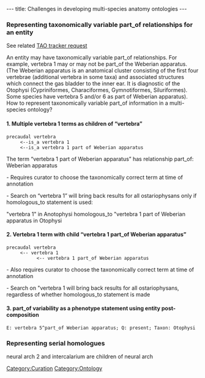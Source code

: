 ---
title: Challenges in developing multi-species anatomy ontologies
---

===Representing taxonomically variable part_of relationships for an entity===
See related [http://sourceforge.net/tracker/index.php?func=detail&aid=2137065&group_id=76834&atid=994764 TAO tracker request]

An entity may have taxonomically variable part_of relationships.  For example, vertebra 1 may or may not be part_of the Weberian apparatus.
(The Weberian apparatus is an anatomical cluster consisting of the first four vertebrae (additional vertebra in some taxa) and associated structures which connect the gas bladder to the inner ear.  It is diagnostic of the Otophysi (Cypriniformes, Characiformes, Gymnotiformes, Siluriformes). Some species have vertebra 5 and/or 6 as part of Weberian apparatus).  How to represent taxonomically variable part_of information in a multi-species ontology?

====1. Multiple vertebra 1 terms as children of “vertebra”====

 precaudal vertebra
      <--is_a vertebra 1
      <--is_a vertebra 1 part of Weberian apparatus

The term “vertebra 1 part of Weberian apparatus” has relationship part_of: Weberian apparatus

- Requires curator to choose the taxonomically correct term at time of annotation

- Search on “vertebra 1” will bring back results for all ostariophysans only if homologous_to statement is used:

"vertebra 1" in Anotophysi homologous_to "vertebra 1 part of Weberian apparatus in Otophysi

====2. Vertebra 1 term with child “vertebra 1 part_of Weberian apparatus”====

 precaudal vertebra
      <-- vertebra 1
            <-- vertebra 1 part_of Weberian apparatus

- Also requires curator to choose the taxonomically correct term at time of annotation

- Search on "vertebra 1 will bring back results for all ostariophysans, regardless of whether homologous_to statement is made

====3. part_of variability as a phenotype statement using entity post-composition====

 E: vertebra 5^part_of Weberian apparatus; Q: present; Taxon: Otophysi

===Representing serial homologues===

neural arch 2 and intercalarium are children of neural arch

[[Category:Curation]]
[[Category:Ontology]]